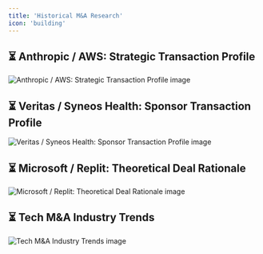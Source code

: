 ```yaml
---
title: 'Historical M&A Research'
icon: 'building'
---
```


## ⏳ Anthropic / AWS: Strategic Transaction Profile
<img
	className="block dark:hidden"
	src="/images/useCases/historical-m-and-a-research-image1.png"
	alt="Anthropic / AWS: Strategic Transaction Profile image"
/>

## ⏳ Veritas / Syneos Health: Sponsor Transaction Profile
<img
	className="block dark:hidden"
	src="/images/useCases/historical-m-and-a-research-image2.png"
	alt="Veritas / Syneos Health: Sponsor Transaction Profile image"
/>

## ⏳ Microsoft / Replit: Theoretical Deal Rationale
<img
	className="block dark:hidden"
	src="/images/useCases/historical-m-and-a-research-image3.png"
	alt="Microsoft / Replit: Theoretical Deal Rationale image"
/>

## ⏳ Tech M&A Industry Trends
<img
	className="block dark:hidden"
	src="/images/useCases/historical-m-and-a-research-image4.png"
	alt="Tech M&A Industry Trends image"
/>